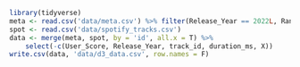 ```r
library(tidyverse)
meta <- read.csv('data/meta.csv') %>% filter(Release_Year == 2022L, Rank <= 100)
spot <- read.csv('data/spotify_tracks.csv')
data <- merge(meta, spot, by = 'id', all.x = T) %>%
    select(-c(User_Score, Release_Year, track_id, duration_ms, X))
write.csv(data, 'data/d3_data.csv', row.names = F)
```